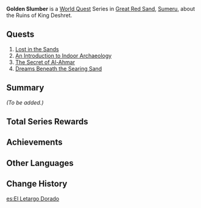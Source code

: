{{Chapter Infobox
|image  = Golden Slumber Chapter.png
|type   = World
|region = Sumeru
|next   = The Dirge of Bilqis
|next2  = Old Notes and New Friends
}}
'''Golden Slumber''' is a [[World Quest]] Series in [[Great Red Sand]], [[Sumeru]], about the Ruins of King Deshret.

==Quests==
# [[Lost in the Sands]]
# [[An Introduction to Indoor Archaeology]]
# [[The Secret of Al-Ahmar]]
# [[Dreams Beneath the Searing Sand]]

==Summary==
''(To be added.)''

==Total Series Rewards==
{{Event Rewards
|type = Quest
|Adventure EXP = 1,650
|Sumeru Reputation EXP = 20
|Primogem = 190
|Hero's Wit = 16
|Mora = 170,000
|Mystic Enhancement Ore = 16
|sort = Adventure EXP,Sumeru Reputation EXP,Primogem,Hero's Wit,Mora,Mystic Enhancement Ore
}}

==Achievements==
{{Achievement Topic Table|quest=Golden Slumber|requirements=1}}

==Other Languages==
{{Other Languages
|en      = Golden Slumber
|zhs     = 黄金梦乡
|zhs_rm  = Huángjīn Mèngxiāng
|zht     = 黃金夢鄉
|zht_rm  = Huángjīn Mèngxiāng
|zh_tl   = Golden Dreamland
|ja      = 黄金の眠り
|ja_rm   = Ougon no Nemuri
|ja_tl   = Golden Slumber
|ko      = 황금빛 꿈
|ko_rm   = Hwanggeumbit Kkum
|ko_tl   = Golden Dream
|es      = El Letargo Dorado
|es_tl   = The Golden Slumber
|fr      = Le sommeil d'or
|fr_tl   = The Sleep of Gold
|ru      = Золотая страна грёз
|ru_tl   = Golden Country of Dreams
|th      = แดนฝันทองคำ
|th_rm   = 
|th_tl   = 
|vi      = Cõi Mộng Hoàng Kim
|vi_tl   = Golden Dreamland
|de      = Das goldene Traumland
|de_tl   = The Golden Dreamland
|id      = Mimpi Emas
|id_tl   = Golden Dream
|pt      = Sonho Dourado
|pt_tl   = 
|tr      = Altın Rüya
|tr_tl   = 
|it      = Sonno dorato
|it_tl   = Golden Slumber
}}

==Change History==
{{Change History|3.1}}

[[es:El Letargo Dorado]]